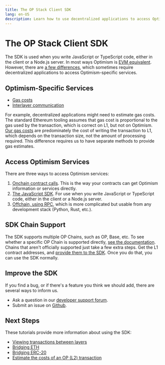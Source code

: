 ```yaml
---
title: The OP Stack Client SDK
lang: en-US
description: Learn how to use decentralized applications to access Optimism-specific services.
---
```


# The OP Stack Client SDK

The SDK is used when you write JavaScript or TypeScript code, either in the client or a Node.js server.
In most ways Optimism is [EVM equivalent](https://medium.com/ethereum-optimism/introducing-evm-equivalence-5c2021deb306).
However, there are [a few differences](/chain/differences), which sometimes require decentralized applications to access Optimism-specific services.

## Optimism-Specific Services

*   [Gas costs](/stack/transactions/transaction-fees)
*   [Interlayer communication](/builders/dapp-developers/bridging/basics)

For example, decentralized applications might need to estimate gas costs.
The standard Ethereum tooling assumes that gas cost is proportional to the gas used by the transaction, which is correct on L1, but not on Optimism.
[Our gas costs](/stack/transactions/transaction-fees) are predominately the cost of writing the transaction to L1, which depends on the transaction size, not the amount of processing required.
This difference requires us to have separate methods to provide gas estimates.

## Access Optimism Services

There are three ways to access Optimism services:

1.  [Onchain contract calls](https://github.com/ethereum-optimism/optimism/tree/65ec61dde94ffa93342728d324fecf474d228e1f/packages/contracts-bedrock).
    This is the way your contracts can get Optimism information or services directly.
2.  [The JavaScript SDK](https://sdk.optimism.io/). For use when you write JavaScript or TypeScript code, either in the client or a Node.js server.
3.  [Offchain, using RPC](/builders/node-operators/json-rpc), which is more complicated but usable from any development stack (Python, Rust, etc.).

## SDK Chain Support

The SDK supports multiple OP Chains, such as OP, Base, etc.
To see whether a specific OP Chain is supported directly, [see the documentation](https://sdk.optimism.io/enums/l2chainid).
Chains that aren't officially supported just take a few extra steps.
Get the L1 contract addresses, and [provide them to the SDK](/builders/chain-operators/tutorials/sdk#getting-contract-addresses).
Once you do that, you can use the SDK normally.

## Improve the SDK

If you find a bug, or if there's a feature you think we should add, there are several ways to inform us.

*   Ask a question in our [developer support forum](https://github.com/ethereum-optimism/developers/discussions).
*   Submit an issue on [Github](https://github.com/ethereum-optimism/optimism/issues).

## Next Steps

These tutorials provide more information about using the SDK:

*   [Viewing transactions between layers](./sdk-view-tx)
*   [Bridging ETH](/builders/dapp-developers/tutorials/cross-dom-bridge-eth)
*   [Bridging ERC-20](/builders/dapp-developers/tutorials/cross-dom-bridge-erc20)
*   [Estimate the costs of an OP (L2) transaction](./sdk-estimate-gas)

